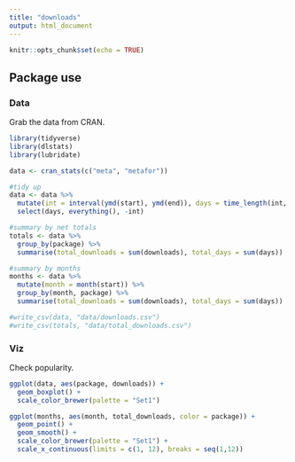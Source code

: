 ```yaml
---
title: "downloads"
output: html_document
---
```


```r
knitr::opts_chunk$set(echo = TRUE)
```

## Package use
### Data
Grab the data from CRAN.  

```r
library(tidyverse)
library(dlstats)
library(lubridate)

data <- cran_stats(c("meta", "metafor"))

#tidy up
data <- data %>%
  mutate(int = interval(ymd(start), ymd(end)), days = time_length(int, "day")) %>%
  select(days, everything(), -int)

#summary by net totals
totals <- data %>%
  group_by(package) %>% 
  summarise(total_downloads = sum(downloads), total_days = sum(days))

#summary by months
months <- data %>%
  mutate(month = month(start)) %>%
  group_by(month, package) %>% 
  summarise(total_downloads = sum(downloads), total_days = sum(days))

#write_csv(data, "data/downloads.csv")
#write_csv(totals, "data/total_downloads.csv")

```


### Viz
Check popularity.  

```r
ggplot(data, aes(package, downloads)) +
  geom_boxplot() +
  scale_color_brewer(palette = "Set1")

ggplot(months, aes(month, total_downloads, color = package)) +
  geom_point() +
  geom_smooth() +
  scale_color_brewer(palette = "Set1") +
  scale_x_continuous(limits = c(1, 12), breaks = seq(1,12))

```


